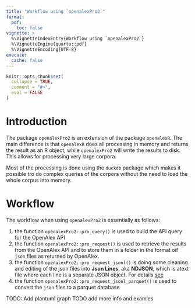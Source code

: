 ```yaml
---
title: "Workflow using `openalexPro2`"
format:
  pdf:
    toc: false
vignette: >
  %\VignetteIndexEntry{Workflow using `openalexPro2`}
  %\VignetteEngine{quarto::pdf}
  %\VignetteEncoding{UTF-8}
execute: 
  cache: false
---
```


```r
knitr::opts_chunk$set(
  collapse = TRUE,
  comment = "#>",
  eval = FALSE
)
```

# Introduction

The package `openalexPro2` is an extension of the package `openalexR`. The main difference is that `openalexR` does all processing in memory and returns the result as an R object, while `openalexPro2` will write the results to disk. This allows for processing very large corpora.

Most of the processing is done using the `duckdb` package which makes it possible tro do complex queries of the corpora without the need to load the whole corpus into memory.

# Workflow

The workflow when using `openalexPro2` is essentially as follows:

1. the function `openalexPro2::pro_query()` is used to build the API query for the OpenAlex API
2. the function `openalexPro2::pro_request()` is used to retrieve the results from the OpenAlex API and to store them in a folder in the format oif `json` files as returned by OpenAlex.
3. the function `openalexPro2::pro_request_jsonl()` is doing some cleaning and editing of the json files into **Json Lines**, aka **NDJSON**, which is atext file where each line is a separate JSON object. For details [see](jq.qmd)
4. the function `openalexPro2::pro_request_jsonl_parquet()` is used to convert the `json` files to a parquet database


TODO: Add plantuml graph
TODO add more info and examles

